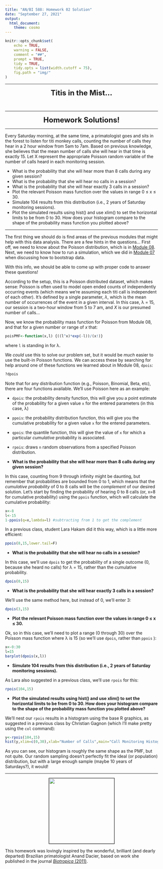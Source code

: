 ```yaml
---
title: "AN/BI 588: Homework 02 Solution"
date: "September 27, 2021"
output:
  html_document:
    theme: cosmo
---
```


```r
knitr::opts_chunk$set(
	echo = TRUE,
	warning = FALSE,
	comment = "##",
	prompt = TRUE,
	tidy = TRUE,
	tidy.opts = list(width.cutoff = 75),
	fig.path = "img/"
)
```

***

<center>
<font size="+2"><b>Titis in the Mist...</b></font></center><br>

***

<center>

<font size="+2"><b>Homework Solutions!</b></font>

</center>

***

Every Saturday morning, at the same time, a primatologist goes and sits in the forest to listen for titi monkey calls, counting the number of calls they hear in a 2 hour window from 5am to 7am. Based on previous knowledge, she believes that the mean number of calls she will hear in that time is exactly 15. Let X represent the appropriate Poisson random variable of the number of calls heard in each monitoring session.

- What is the probability that she will hear more than 8 calls during any given session?
- What is the probability that she will hear no calls in a session?
- What is the probability that she will hear exactly 3 calls in a session?
- Plot the relevant Poisson mass function over the values in range 0 ≤ x ≤ 30.
- Simulate 104 results from this distribution (i.e., 2 years of Saturday monitoring sessions).
- Plot the simulated results using hist() and use xlim() to set the horizontal limits to be from 0 to 30. How does your histogram compare to the shape of the probability mass function you plotted above?

***

The first thing we should do is find areas of the previous modules that might help with this data analysis. There are a few hints in the questions... First off, we need to know about the Poisson distribution, which is in [Module 08](https://fuzzyatelin.github.io/bioanth-stats/module-08/module-08.html). Next, we need to know how to run a simulation, which we did in [Module 07](https://fuzzyatelin.github.io/bioanth-stats/module-07/module-07.html) when discussing how to bootstrap data.

With this info, we should be able to come up with proper code to answer these questions!

According to the setup, this is a Poisson distributed dataset, which makes sense: Poisson is often used to model open ended counts of independently occurring events (which means we're assuming each titi call is independent of each other). It's defined by a single parameter, *&lambda;*, which is the mean number of occurrences of the event in a given interval.  In this case, &lambda; = 15, our session is a two-hour window from 5 to 7 am, and *X* is our presumed number of calls...

Now, we know the probability mass function for Poisson from Module 08, and that for a given number or range of *x* that:
```r
poisPMF<-function(x,l) {((l^x)*exp(-l))/(x!)}
```
where `l` is standing in for &lambda;. 

We *could* use this to solve our problem set, but it would be *much* easier to use the built-in Poisson functions. We can access these by searching for help around one of these functions we learned about in Module 08, `dpois`:
```r
?dpois
```

Note that for any distribution function (e.g., Poisson, Binomial, Beta, etc), there are four functions available. We'll use Poisson here as an example:

* `dpois`: the probability density function, this will give you a point estimate of the probability for a given value `x` for the entered parameters (in this case, &lambda;)
* `ppois`: the probability distribution function, this will give you the cumulative probability for a given value `x` for the entered parameters.
* `qpois`: the quantile function, this will give the value of `x` for which a particular *cumulative* probability is associated.
* `rpois`: draws `n` random observations from a specified Poisson distribution.

- **What is the probability that she will hear more than 8 calls during any given session?**

In this case, counting from 9 through infinity might be daunting, but remember that probabilities are bounded from 0 to 1, which means that the *cumulative probability* of 0 to 8 calls will be the *complement* of our desired solution. Let's start by finding the probability of hearing 0 to 8 calls (or, x=8 for cumulative probability) using the `ppois` function, which will calculate the cumulative probability:
```r
x<-8
l<-15
1-ppois(q=x,lambda=l) #subtracting from 1 to get the complement
```

In a previous class, student Lara Hakam did it this way, which is a little more efficient:
```r
ppois(8,15,lower.tail=F)
```

- **What is the probability that she will hear no calls in a session?**

In this case, we'll use `dpois` to get the probability of a single outcome (0, because she heard no calls) for &lambda; = 15, rather than the cumulative probability.

```r
dpois(0,15)
```

- **What is the probability that she will hear exactly 3 calls in a session?**

We'll use the same method here, but instead of 0, we'll enter 3:
```r
dpois(3,15)
```

- **Plot the relevant Poisson mass function over the values in range 0 ≤ x ≤ 30.**

Ok, so in this case, we'll need to plot a range (0 through 30) over the Poisson mass function where &lambda; is 15 (so we'll use `dpois`, rather than `ppois` ):

```r
x<-0:30
l=15
barplot(dpois(x,l))
```


- **Simulate 104 results from this distribution (i.e., 2 years of Saturday monitoring sessions).**

As Lara also suggested in a previous class, we'll use `rpois` for this:
```r
rpois(104,15)
```

- **Plot the simulated results using hist() and use xlim() to set the horizontal limits to be from 0 to 30. How does your histogram compare to the shape of the probability mass function you plotted above?**

We'll nest our `rpois` results in a histogram using the base R graphics, as suggested in a previous class by Christian Gagnon (which I'll make pretty using the `col` command):
```r
y<-rpois(104,15)
hist(y,xlim=c(0,30),xlab="Number of Calls",main="Call Monitoring Histogram",breaks=30,col="forestgreen")
```

As you can see, our histogram is roughly the same shape as the PMF, but not quite. Our random sampling doesn't perfectly fit the ideal (or population) distribution, but with a large enough sample (maybe 10 years of Saturdays?), it would!

***

<center><p><img style="border:1px solid black;" src="https://pbs.twimg.com/profile_images/3672905145/3065c656ada21d5a9baea96a2acd9565_400x400.jpeg" width="215" height="215"></p></center>

This homework was lovingly inspired by the wonderful, brilliant (and dearly departed) Brazilian primatologist Anand Dacier, based on work she published in the journal [*Biotropica* (2011)](https://www.jstor.org/stable/41057989?seq=1#metadata_info_tab_contents).
